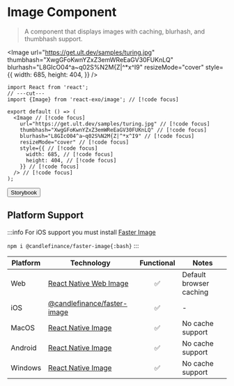 
# Image Component

> A component that displays images with caching, blurhash, and thumbhash support.

<Image
  url="https://get.ult.dev/samples/turing.jpg"
  thumbhash="XwgGFoKwnYZxZ3emWReEaGV30FUKnLQ"
  blurhash="L8GIcO04^a~q02S%N2M{Z|^*x^I9"
  resizeMode="cover"
  style={{
    width: 685,
    height: 404,
  }}
/>

```tsx twoslash
import React from 'react';
// ---cut---
import {Image} from 'react-exo/image'; // [!code focus]

export default () => (
  <Image // [!code focus]
    url="https://get.ult.dev/samples/turing.jpg" // [!code focus]
    thumbhash="XwgGFoKwnYZxZ3emWReEaGV30FUKnLQ" // [!code focus]
    blurhash="L8GIcO04^a~q02S%N2M{Z|^*x^I9" // [!code focus]
    resizeMode="cover" // [!code focus]
    style={{ // [!code focus]
      width: 685, // [!code focus]
      height: 404, // [!code focus]
    }} // [!code focus]
  /> // [!code focus]
);
```

<Button href="https://exo.fig.run/?path=/docs/primitives-image">Storybook</Button>

## Platform Support

:::info
For iOS support you must install [Faster Image](https://github.com/candlefinance/faster-image)

`npm i @candlefinance/faster-image{:bash}`
:::

| Platform | Technology | Functional | Notes |
| -------- | ---------- | :--------: | ----- |
| Web | [React Native Web Image](https://necolas.github.io/react-native-web/docs/image) | ✅ | Default browser caching |
| iOS | [@candlefinance/faster-image](https://github.com/candlefinance/faster-image) | ✅ | - |
| MacOS | [React Native Image](https://reactnative.dev/docs/image) | ✅ | No cache support |
| Android | [React Native Image](https://reactnative.dev/docs/image) | ✅ | No cache support |
| Windows | [React Native Image](https://reactnative.dev/docs/image) | ✅ | No cache support |
